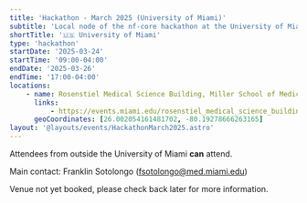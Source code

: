 ```yaml
---
title: 'Hackathon - March 2025 (University of Miami)'
subtitle: 'Local node of the nf-core hackathon at the University of Miami, Florida, USA'
shortTitle: '🇺🇸 University of Miami'
type: 'hackathon'
startDate: '2025-03-24'
startTime: '09:00-04:00'
endDate: '2025-03-26'
endTime: '17:00-04:00'
locations:
    - name: Rosenstiel Medical Science Building, Miller School of Medicine
      links:
          - https://events.miami.edu/rosenstiel_medical_science_building
      geoCoordinates: [26.002054161481702, -80.19278666263165]
layout: '@layouts/events/HackathonMarch2025.astro'
---
```


Attendees from outside the University of Miami **can** attend.

Main contact: Franklin Sotolongo ([fsotolongo@med.miami.edu](mailto:fsotolongo@med.miami.edu))

Venue not yet booked, please check back later for more information.
